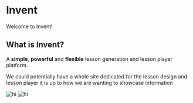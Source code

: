 # Invent
 
Welcome to Invent!

## What is Invent?

A **simple**, **powerful** and **flexible** lesson generation and lesson player platform.

We could potentially have a whole site dedicated for the lesson design and lesson player
it is up to how we are wanting to showcase information


![hi](../assets/businesspepe.png)
![hi](../assets/1654724172621.jpg)